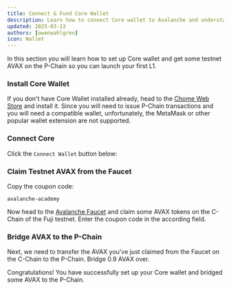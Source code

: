 ```yaml
---
title: Connect & Fund Core Wallet
description: Learn how to connect Core wallet to Avalanche and understand different chain address formats.
updated: 2025-03-13
authors: [owenwahlgren]
icon: Wallet
---
```


In this section you will learn how to set up Core wallet and get some testnet AVAX on the P-Chain so
you can launch your first L1.

<Steps>
<Step>

### Install Core Wallet

If you don't have Core Wallet installed already, head to the [Chome Web
Store](https://chromewebstore.google.com/detail/core-crypto-wallet-nft-ex/agoakfejjabomempkjlepdflaleeobhb)
and install it. Since you will need to issue P-Chain transactions and you will need a compatible wallet,
unfortunately, the MetaMask or other popular wallet extension are not supported.

</Step>
<Step>

### Connect Core

Click the `Connect Wallet` button below:

<ToolboxMdxWrapper />

</Step>
<Step>

### Claim Testnet AVAX from the Faucet

Copy the coupon code:

```
avalanche-academy
```

Now head to the [Avalanche Faucet](https://core.app/tools/testnet-faucet/?subnet=c&token=c) and claim
some AVAX tokens on the C-Chain of the Fuji testnet. Enter the coupon code in the according field.

</Step>
<Step>

### Bridge AVAX to the P-Chain

Next, we need to transfer the AVAX you've just claimed from the Faucet on the C-Chain to the
P-Chain. Bridge 0.9 AVAX over.

<ToolboxMdxWrapper>
    <CrossChainTransfer />
</ToolboxMdxWrapper>

</Step>
</Steps>

Congratulations! You have successfully set up your Core wallet and bridged some AVAX to the P-Chain.







